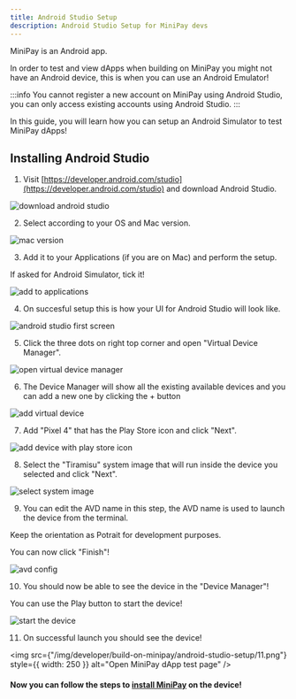 ```yaml
---
title: Android Studio Setup
description: Android Studio Setup for MiniPay devs
---
```


MiniPay is an Android app.

In order to test and view dApps when building on MiniPay you might not have an Android device, this is when you can use an Android Emulator!

:::info
You cannot register a new account on MiniPay using Android Studio, you can only access existing accounts using Android Studio.
:::

In this guide, you will learn how you can setup an Android Simulator to test MiniPay dApps!

## Installing Android Studio

1. Visit [https://developer.android.com/studio](https://developer.android.com/studio) and download Android Studio.

![download android studio](/img/developer/build-on-minipay/android-studio-setup/1.png)

2. Select according to your OS and Mac version.

![mac version](/img/developer/build-on-minipay/android-studio-setup/2.png)

3. Add it to your Applications (if you are on Mac) and perform the setup.

If asked for Android Simulator, tick it!

![add to applications](/img/developer/build-on-minipay/android-studio-setup/3.png)

4. On succesful setup this is how your UI for Android Studio will look like.

![android studio first screen](/img/developer/build-on-minipay/android-studio-setup/4.png)

5. Click the three dots on right top corner and open "Virtual Device Manager".

![open virtual device manager](/img/developer/build-on-minipay/android-studio-setup/5.png)

6. The Device Manager will show all the existing available devices and you can add a new one by clicking the + button

![add virtual device](/img/developer/build-on-minipay/android-studio-setup/6.png)

7. Add "Pixel 4" that has the Play Store icon and click "Next".

![add device with play store icon](/img/developer/build-on-minipay/android-studio-setup/7.png)

8. Select the "Tiramisu" system image that will run inside the device you selected and click "Next".

![select system image](/img/developer/build-on-minipay/android-studio-setup/8.png)

9. You can edit the AVD name in this step, the AVD name is used to launch the device from the terminal.

Keep the orientation as Potrait for development purposes.

You can now click "Finish"!

![avd config](/img/developer/build-on-minipay/android-studio-setup/9.png)

10. You should now be able to see the device in the "Device Manager"!

You can use the Play button to start the device!

![start the device](/img/developer/build-on-minipay/android-studio-setup/10.png)

11. On successful launch you should see the device!

<img
  src={"/img/developer/build-on-minipay/android-studio-setup/11.png"}
  style={{ width: 250 }}
  alt="Open MiniPay dApp test page"
/>

#### Now you can follow the steps to [install MiniPay](http://docs.celo.org/developer/build-on-minipay/overview#installing-minipay) on the device!
